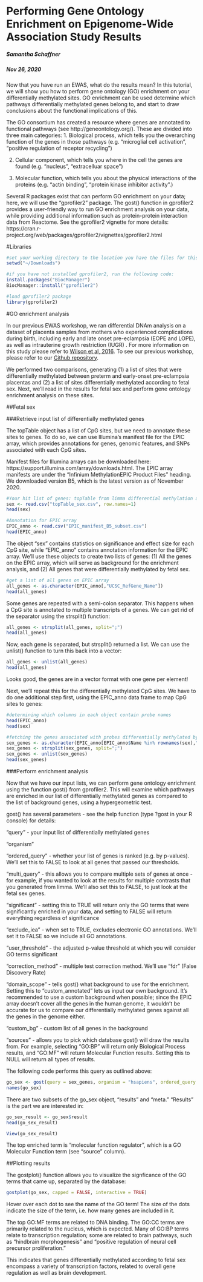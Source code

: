Performing Gene Ontology Enrichment on Epigenome-Wide Association Study Results
================================

##### Samantha Schaffner
##### Nov 26, 2020

Now that you have run an EWAS, what do the results mean? In this tutorial, we will show you how to perform gene ontology (GO) enrichment on your differentially methylated sites. GO enrichment can be used determine which pathways differentially methylated genes belong to, and start to draw conclusions about the functional implications of this.

The GO consortium has created a resource where genes are annotated to functional pathways (see http://geneontology.org/). These are divided into three main categories: 
1. Biological process, which tells you the overarching function of the genes in those pathways (e.g. "microglial cell activation", "positive regulation of receptor recycling")

2. Cellular component, which tells you where in the cell the genes are found (e.g. "nucleus", "extracelluar space")

3. Molecular function, which tells you about the physical interactions of the proteins (e.g. "actin binding", "protein kinase inhibitor activity".)

Several R packages exist that can perform GO enrichment on your data; here, we will use the "gprofiler2" package. The gost() function in gprofiler2 provides a user-friendly way to run GO enrichment analysis on your data, while providing additional information such as protein-protein interaction data from Reactome. See the gprofiler2 vignette for more details: https://cran.r-project.org/web/packages/gprofiler2/vignettes/gprofiler2.html 

#Libraries
```r
#set your working directory to the location you have the files for this workshop stored:
setwd("~/Downloads")

#if you have not installed gprofiler2, run the following code:
install.packages("BiocManager")
BiocManager::install("gprofiler2")

#load gprofiler2 package
library(gprofiler2)
```

#GO enrichment analysis

In our previous EWAS workshop, we ran differential DNAm analysis on a dataset of placenta samples from mothers who experienced complications during birth, including early and late onset pre-eclampsia (EOPE and LOPE), as well as intrauterine growth
restriction (IUGR) . For more information on this study please refer to
[Wilson et al, 2016](https://doi-org.ezproxy.library.ubc.ca/10.1093/hmg/ddx391). To see our previous workshop, please refer to our [Github repository](https://github.com/BCCHR-trainee-omics-group/StudyGroup/tree/master/workshops/2020-10-29_intro_to_ewas).

We performed two comparisons, generating (1) a list of sites that were differentially methylated between preterm and early-onset pre-eclampsia placentas and (2) a list of sites differentially methylated according to fetal sex. Next, we'll read in the results for fetal sex and perform gene ontology enrichment analysis on these sites.

##Fetal sex

###Retrieve input list of differentially methylated genes

The topTable object has a list of CpG sites, but we need to annotate these sites to genes. To do so, we can use Illumina's manifest file for the EPIC array, which provides annotations for genes, genomic features, and SNPs associated with each CpG sites. 

Manifest files for Illumina arrays can be downloaded here: https://support.illumina.com/array/downloads.html. The EPIC array manifests are under the "Infinium MethylationEPIC Product Files" heading. We downloaded version B5, which is the latest version as of November 2020.

```r
#Your hit list of genes: topTable from limma differential methylation analysis
sex <- read.csv("topTable_sex.csv", row.names=1)
head(sex)

#Annotation for EPIC array
EPIC_anno <- read.csv("EPIC_manifest_B5_subset.csv")
head(EPIC_anno)
```

The object "sex" contains statistics on significance and effect size for each CpG site, while "EPIC_anno" contains annotation information for the EPIC array. We'll use these objects to create two lists of genes: (1) All the genes on the EPIC array, which will serve as background for the enrichment analysis, and (2) All genes that were differentially methylated by fetal sex.

```r
#get a list of all genes on EPIC array
all_genes <- as.character(EPIC_anno[,"UCSC_RefGene_Name"])
head(all_genes)
```

Some genes are repeated with a semi-colon separator. This happens when a CpG site is annotated to multiple transcripts of a genes. We can get rid of the separator using the strsplit() function:

```r
all_genes <- strsplit(all_genes, split=";")
head(all_genes)
```

Now, each gene is separated, but strsplit() returned a list. We can use the unlist() function to turn this back into a vector:

```r
all_genes <- unlist(all_genes)
head(all_genes)
```

Looks good, the genes are in a vector format with one gene per element!

Next, we'll repeat this for the differentially methylated CpG sites. We have to do one additional step first, using the EPIC_anno data frame to map CpG sites to genes:
```r
#determining which columns in each object contain probe names
head(EPIC_anno)
head(sex)

#fetching the genes associated with probes differentially methylated by sex
sex_genes <- as.character(EPIC_anno[EPIC_anno$Name %in% rownames(sex),"UCSC_RefGene_Name"])
sex_genes <- strsplit(sex_genes, split=";")
sex_genes <- unlist(sex_genes)
head(sex_genes)
```

###Perform enrichment analysis

Now that we have our input lists, we can perform gene ontology enrichment using the function gost() from gprofiler2. This will examine which pathways are enriched in our list of differentially methylated genes as compared to the list of background genes, using a hypergeometric test.

gost() has several parameters - see the help function (type ?gost in your R console) for details:

"query" - your input list of differentially methylated genes

"organism" 

"ordered_query" - whether your list of genes is ranked (e.g. by p-values). We'll set this to FALSE to look at all genes that passed our thresholds.

"multi_query" - this allows you to compare multiple sets of genes at once - for example, if you wanted to look at the results for multiple contrasts that you generated from limma. We'll also set this to FALSE, to just look at the fetal sex genes.

"significant" - setting this to TRUE will return only the GO terms that were significantly enriched in your data, and setting to FALSE will return everything regardless of significance

"exclude_iea" - when set to TRUE, excludes electronic GO annotations. We'll set it to FALSE so we include all GO annotations.

"user_threshold" - the adjusted p-value threshold at which you will consider GO terms significant

"correction_method" - multiple test correction method. We'll use "fdr" (False Discovery Rate)

"domain_scope" - tells gost() what background to use for the enrichment. Setting this to "custom_annotated" lets us input our own background. It's recommended to use a custom background when possible; since the EPIC array doesn't cover all the genes in the human genome, it wouldn't be accurate for us to compare our differentially methylated genes against all the genes in the genome either.

"custom_bg" - custom list of all genes in the background

"sources" - allows you to pick which database gost() will draw the results from. For example, selecting "GO:BP" will return only Biological Process results, and "GO:MF" will return Molecular Function results. Setting this to NULL will return all types of results.

The following code performs this query as outlined above:

```r
go_sex <- gost(query = sex_genes, organism = "hsapiens", ordered_query = FALSE, multi_query = FALSE, significant = TRUE, exclude_iea = FALSE, user_threshold = 0.05, correction_method = "fdr", domain_scope = "custom_annotated", custom_bg=all_genes, sources = NULL)
names(go_sex)
```

There are two subsets of the go_sex object, "results" and "meta." "Results" is the part we are interested in:

```r
go_sex_result <- go_sex$result
head(go_sex_result)

View(go_sex_result)
```

The top enriched term is "molecular function regulator", which is a GO Molecular Function term (see "source" column).


##Plotting results

The gostplot() function allows you to visualize the signficance of the GO terms that came up, separated by the database:

```r
gostplot(go_sex, capped = FALSE, interactive = TRUE)
```

Hover over each dot to see the name of the GO term! The size of the dots indicate the size of the term, i.e. how many genes are included in it.

The top GO:MF terms are related to DNA binding. The GO:CC terms are primarily related to the nucleus, which is expected. Many of GO:BP terms relate to transcription regulation; some are related to brain pathways, such as "hindbrain morphogenesis" and "positive regulation of neural cell precursor proliferation."

This indicates that genes differentially methylated according to fetal sex encompass a variety of transcription factors, related to overall gene regulation as well as brain development.